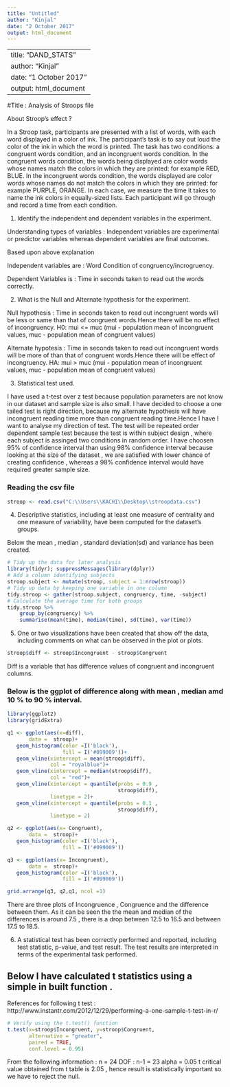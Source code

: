 ---
title: "Untitled"
author: "Kinjal"
date: "2 October 2017"
output: html_document
---

---
title: "DAND_STATS"
author: "Kinjal"
date: "1 October 2017"
output: html_document
---

#Title : Analysis of Stroops file

About Stroop's effect ?

In a Stroop task, participants are presented with a list of words, with each word displayed in a color of ink. The participant's task is to say out loud the color of the ink in which the word is printed. The task has two conditions: a congruent words condition, and an incongruent words condition. In the congruent words condition, the words being displayed are color words whose names match the colors in which they are printed: for example RED, BLUE. In the incongruent words condition, the words displayed are color words whose names do not match the colors in which they are printed: for example PURPLE, ORANGE. In each case, we measure the time it takes to name the ink colors in equally-sized lists. Each participant will go through and record a time from each condition.


1) Identify the independent and dependent variables in the experiment.

Understanding types of variables :
Independent variables are experimental or predictor variables whereas dependent variables are final outcomes.

Based upon above explanation 

Independent variables are :
Word Condition of congruency/incrogruency.

Dependent Variables is :
Time in seconds taken to read out the words correctly.

2) What is the Null and Alternate hypothesis for the experiment.

Null hypothesis : Time in seconds taken to read out incongruent words will be less or same than that of congruent words.Hence there will be no effect of incongruency.
H0: mui <= muc (mui - population mean of incongruent values, muc - population mean of congruent values)

Alternate hypotesis : Time in seconds taken to read out incongruent words will be more of than that of congruent words.Hence there will be effect of incongruency.
HA: mui > muc (mui - population mean of incongruent values, muc - population mean of congruent values)

3) Statistical test used.

I have used a t-test over z test because population parameters are not know in our dataset and sample size is also small.
I have decided to choose a one tailed test is right direction, because my alternate hypothesis will have incongruent reading time more than congruent reading time.Hence I have I want to analyse my direction of test.
The test will be repeated order dependent sample test because the test is within subject design , where each subject is assinged 
two conditions in random order.
I have choosen 95% of confidence interval than using 98% confidence interval because looking at the size of the dataset , we are 
satisfied with lower chance of creating confidence , whereas a 98% confidence interval would have required greater sample size.



### Reading the csv file 
```{r}
stroop <- read.csv("C:\\Users\\KACHI\\Desktop\\stroopdata.csv")

```


4) Descriptive statistics, including at least one measure of centrality and one measure of variability, have been computed for the dataset's groups.

Below the mean , median , standard deviation(sd) and variance has been created.

```{r}
# Tidy up the data for later analysis
library(tidyr); suppressMessages(library(dplyr)) 
# Add a column identifying subjects
stroop.subject <- mutate(stroop, subject = 1:nrow(stroop))
# Tidy up data by keeping one variable in one column
tidy.stroop <- gather(stroop.subject, congruency, time, -subject)
# Calculate the average time for both groups
tidy.stroop %>%
    group_by(congruency) %>%
    summarise(mean(time), median(time), sd(time), var(time))
```


5) One or two visualizations have been created that show off the data, including comments on what can be observed in the plot or plots.


```{r }
stroop$diff <- stroop$Incongruent - stroop$Congruent

```

Diff is a variable that has difference values of congruent and incongruent columns.

### Below is the ggplot of difference along with mean , median amd 10 % to 90 % interval.

```{r  message=FALSE, warning=FALSE}

library(ggplot2)
library(gridExtra)

q1 <- ggplot(aes(x=diff),
       data =  stroop)+
   geom_histogram(color =I('black'),
                  fill = I('#099009'))+
   geom_vline(xintercept = mean(stroop$diff),
              col = "royalblue")+
   geom_vline(xintercept = median(stroop$diff),
              col = "red")+
   geom_vline(xintercept = quantile(probs = 0.9 ,
                                    stroop$diff), 
              linetype = 2)+
   geom_vline(xintercept = quantile(probs = 0.1 ,
                                    stroop$diff),
              linetype = 2)

q2 <- ggplot(aes(x= Congruent),
       data =  stroop)+
   geom_histogram(color =I('black'),
                  fill = I('#099009'))

q3 <- ggplot(aes(x= Incongruent),
       data =  stroop)+
   geom_histogram(color =I('black'),
                  fill = I('#099009'))

grid.arrange(q3, q2,q1, ncol =1)

```
There are three plots of Incongruence , Congruence and the difference between them.
As it can be seen the the mean and median of the differences is around 7.5 , there is a drop between 12.5 to 16.5 and between 17.5 to 18.5.



6) A statistical test has been correctly performed and reported, including test statistic, p-value, and test result. The test results are interpreted in terms of the experimental task performed.

## Below I have calculated t statistics using a simple in built function .
References for following t test :
http://www.instantr.com/2012/12/29/performing-a-one-sample-t-test-in-r/


```{r}
# Verify using the t.test() function
t.test(x=stroop$Incongruent, y=stroop$Congruent,
       alternative = "greater", 
       paired = TRUE, 
       conf.level = 0.95)
```

From the following information :
n = 24
DOF : n-1 = 23
alpha = 0.05
t critical value obtained from t table is 2.05 , hence result is statistically important so we have to reject the null.

